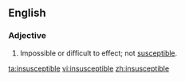 ==English==

===Adjective===
{{en-adj}}

# Impossible or difficult to effect; not [[susceptible]].

[[ta:insusceptible]]
[[vi:insusceptible]]
[[zh:insusceptible]]